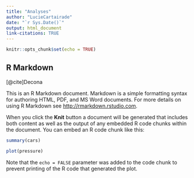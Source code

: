 ```yaml
---
title: "Analyses"
author: "LucieCartairade"
date: "`r Sys.Date()`"
output: html_document
link-citations: TRUE
---
```


```r
knitr::opts_chunk$set(echo = TRUE)

```

## R Markdown

[@cite]Decona

This is an R Markdown document. Markdown is a simple formatting syntax for authoring HTML, PDF, and MS Word documents. For more details on using R Markdown see <http://rmarkdown.rstudio.com>.

When you click the **Knit** button a document will be generated that includes both content as well as the output of any embedded R code chunks within the document. You can embed an R code chunk like this:

```r
summary(cars)
```

```r
plot(pressure)
```

Note that the `echo = FALSE` parameter was added to the code chunk to prevent printing of the R code that generated the plot.
